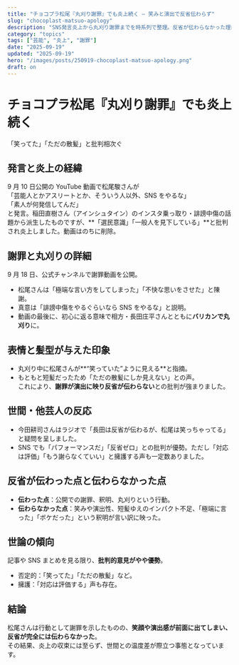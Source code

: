 ```yaml
---
title: "チョコプラ松尾『丸刈り謝罪』でも炎上続く — 笑みと演出で反省伝わらず"
slug: "chocoplast-matsuo-apology"
description: "SNS発言炎上から丸刈り謝罪までを時系列で整理。反省が伝わらなかった理由と世間の声を分析。"
category: "topics"
tags: ["芸能", "炎上", "謝罪"]
date: "2025-09-19"
updated: "2025-09-19"
hero: "/images/posts/250919-chocoplast-matsuo-apology.png"
draft: on
---
```


# チョコプラ松尾『丸刈り謝罪』でも炎上続く

「笑ってた」「ただの散髪」と批判相次ぐ

## 発言と炎上の経緯

9 月 10 日公開の YouTube 動画で松尾駿さんが  
「芸能人とかアスリートとか、そういう人以外、SNS をやるな」  
「素人が何発信してんだ」  
と発言。稲田直樹さん（アインシュタイン）のインスタ乗っ取り・誹謗中傷の話題から派生したものですが、**「選民意識」「一般人を見下している」**と批判され炎上しました。動画はのちに削除。

## 謝罪と丸刈りの詳細

9 月 18 日、公式チャンネルで謝罪動画を公開。

- 松尾さんは「極端な言い方をしてしまった」「不快な思いをさせた」と陳謝。
- 真意は「誹謗中傷をやるぐらいなら SNS をやるな」と説明。
- 動画の最後に、初心に返る意味で相方・長田庄平さんとともに**バリカンで丸刈り**に。

## 表情と髪型が与えた印象

- 丸刈り中に松尾さんが**“笑っていた”ように見える**と指摘。
- もともと短髪だったため「ただの散髪にしか見えない」との声。  
  これにより、**謝罪が演出に映り反省が伝わらない**との批判が強まりました。

## 世間・他芸人の反応

- 今田耕司さんはラジオで「長田は反省が伝わるが、松尾は笑っちゃってる」と疑問を呈しました。
- SNS でも「パフォーマンスだ」「反省ゼロ」との批判が優勢。ただし「対応は評価」「もう謝らなくていい」と擁護する声も一定数ありました。

## 反省が伝わった点と伝わらなかった点

- **伝わった点**：公開での謝罪、釈明、丸刈りという行動。
- **伝わらなかった点**：笑みや演出性、短髪ゆえのインパクト不足、「極端に言った」「ボケだった」という釈明が言い訳に映った。

## 世論の傾向

記事や SNS まとめを見る限り、**批判的意見がやや優勢**。

- 否定的：「笑ってた」「ただの散髪」など。
- 擁護：「対応は評価する」声も存在。

## 結論

松尾さんは行動として謝罪を示したものの、**笑顔や演出感が前面に出てしまい、反省が完全には伝わらなかった**。  
その結果、炎上の収束には至らず、世間との温度差が際立つ事態となっています。
